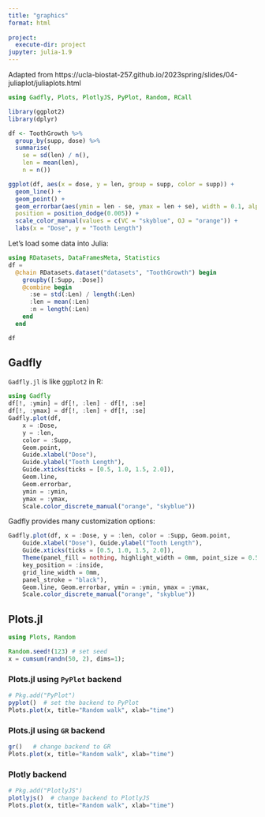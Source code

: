 ```yaml
---
title: "graphics"
format: html
    
project:
  execute-dir: project
jupyter: julia-1.9
---
```


Adapted from https://ucla-biostat-257.github.io/2023spring/slides/04-juliaplot/juliaplots.html

```julia
using Gadfly, Plots, PlotlyJS, PyPlot, Random, RCall
```

```r
library(ggplot2)
library(dplyr)

df <- ToothGrowth %>%
  group_by(supp, dose) %>%
  summarise(
    se = sd(len) / n(), 
    len = mean(len), 
    n = n())

ggplot(df, aes(x = dose, y = len, group = supp, color = supp)) + 
  geom_line() +
  geom_point() +
  geom_errorbar(aes(ymin = len - se, ymax = len + se), width = 0.1, alpha = 0.5,
  position = position_dodge(0.005)) +  
  scale_color_manual(values = c(VC = "skyblue", OJ = "orange")) + 
  labs(x = "Dose", y = "Tooth Length")

```

Let's load some data into Julia:

```julia
using RDatasets, DataFramesMeta, Statistics
df = 
  @chain RDatasets.dataset("datasets", "ToothGrowth") begin
    groupby([:Supp, :Dose])
    @combine begin
      :se = std(:Len) / length(:Len)
      :len = mean(:Len)
      :n = length(:Len)
    end
  end

df


```

## Gadfly

`Gadfly.jl` is like `ggplot2` in R:

```julia
using Gadfly
df[!, :ymin] = df[!, :len] - df[!, :se]
df[!, :ymax] = df[!, :len] + df[!, :se]
Gadfly.plot(df, 
    x = :Dose, 
    y = :len, 
    color = :Supp, 
    Geom.point,
    Guide.xlabel("Dose"), 
    Guide.ylabel("Tooth Length"), 
    Guide.xticks(ticks = [0.5, 1.0, 1.5, 2.0]),
    Geom.line, 
    Geom.errorbar, 
    ymin = :ymin, 
    ymax = :ymax, 
    Scale.color_discrete_manual("orange", "skyblue"))
```

Gadfly provides many customization options:

```julia
Gadfly.plot(df, x = :Dose, y = :len, color = :Supp, Geom.point,
    Guide.xlabel("Dose"), Guide.ylabel("Tooth Length"), 
    Guide.xticks(ticks = [0.5, 1.0, 1.5, 2.0]),
    Theme(panel_fill = nothing, highlight_width = 0mm, point_size = 0.5mm,
    key_position = :inside, 
    grid_line_width = 0mm, 
    panel_stroke = "black"),
    Geom.line, Geom.errorbar, ymin = :ymin, ymax = :ymax, 
    Scale.color_discrete_manual("orange", "skyblue"))
```

## Plots.jl

```julia
using Plots, Random

Random.seed!(123) # set seed
x = cumsum(randn(50, 2), dims=1);
```

### Plots.jl using `PyPlot` backend
```julia
# Pkg.add("PyPlot")
pyplot()  # set the backend to PyPlot
Plots.plot(x, title="Random walk", xlab="time")
```

### Plots.jl using `GR` backend

```julia
gr()   # change backend to GR
Plots.plot(x, title="Random walk", xlab="time")
```

### Plotly backend

```julia
# Pkg.add("PlotlyJS")
plotlyjs()  # change backend to PlotlyJS
Plots.plot(x, title="Random walk", xlab="time")
```

